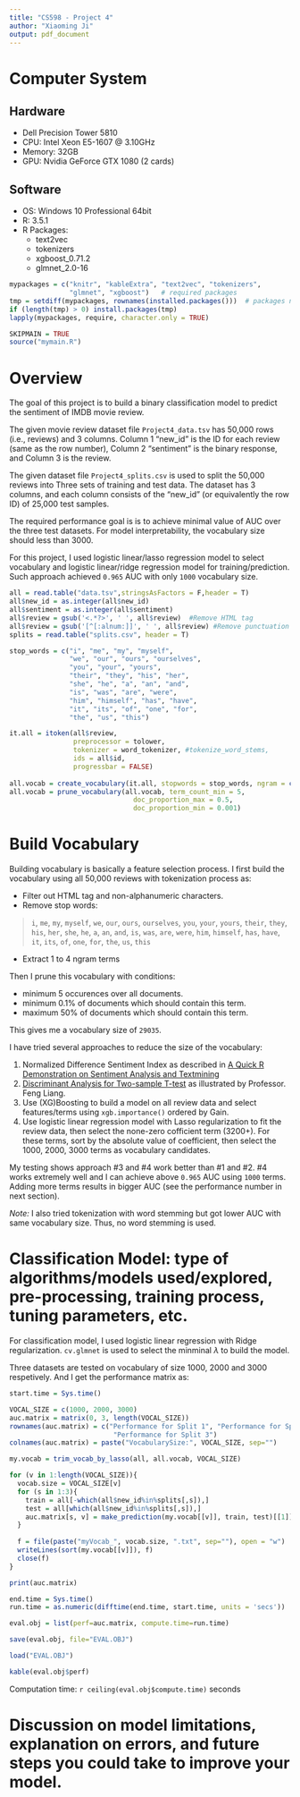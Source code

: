 ```yaml
---
title: "CS598 - Project 4"
author: "Xiaoming Ji"
output: pdf_document
---
```

# Computer System

## Hardware
- Dell Precision Tower 5810
- CPU: Intel Xeon E5-1607 @ 3.10GHz
- Memory: 32GB
- GPU: Nvidia GeForce GTX 1080 (2 cards)

## Software
- OS: Windows 10 Professional 64bit
- R: 3.5.1
- R Packages:
    - text2vec
    - tokenizers
    - xgboost_0.71.2
    - glmnet_2.0-16

```r
mypackages = c("knitr", "kableExtra", "text2vec", "tokenizers",
               "glmnet", "xgboost")   # required packages
tmp = setdiff(mypackages, rownames(installed.packages()))  # packages need to be installed
if (length(tmp) > 0) install.packages(tmp)
lapply(mypackages, require, character.only = TRUE)

SKIPMAIN = TRUE
source("mymain.R")
```

# Overview

The goal of this project is to build a binary classification model to predict the sentiment of IMDB movie review.

The given movie review dataset file `Project4_data.tsv` has 50,000 rows (i.e., reviews) and 3 columns. Column 1 "new_id" is the ID for each review (same as the row number), Column 2 "sentiment" is the binary response, and Column 3 is the review. 

The given dataset file `Project4_splits.csv` is used to split the 50,000 reviews into Three sets of training and test data.  The dataset has 3 columns, and each column consists of the "new_id" (or equivalently the row ID) of 25,000 test samples. 

The required performance goal is is to achieve minimal value of AUC over the three test datasets. For model interpretability, the vocabulary size should less than 3000.

For this project, I used logistic linear/lasso regression model to select vocabulary and logistic linear/ridge regression model for training/prediction. Such approach achieved `0.965` AUC with only `1000` vocabulary size.

```r
all = read.table("data.tsv",stringsAsFactors = F,header = T)
all$new_id = as.integer(all$new_id)
all$sentiment = as.integer(all$sentiment)
all$review = gsub('<.*?>', ' ', all$review)  #Remove HTML tag
all$review = gsub('[^[:alnum:]]', ' ', all$review) #Remove punctuation
splits = read.table("splits.csv", header = T)

stop_words = c("i", "me", "my", "myself", 
               "we", "our", "ours", "ourselves", 
               "you", "your", "yours", 
               "their", "they", "his", "her", 
               "she", "he", "a", "an", "and",
               "is", "was", "are", "were", 
               "him", "himself", "has", "have", 
               "it", "its", "of", "one", "for", 
               "the", "us", "this")

it.all = itoken(all$review, 
                preprocessor = tolower, 
                tokenizer = word_tokenizer, #tokenize_word_stems, 
                ids = all$id, 
                progressbar = FALSE)
  
all.vocab = create_vocabulary(it.all, stopwords = stop_words, ngram = c(1L, 4L))
all.vocab = prune_vocabulary(all.vocab, term_count_min = 5,
                               doc_proportion_max = 0.5,
                               doc_proportion_min = 0.001)
```

# Build Vocabulary

Building vocabulary is basically a feature selection process. I first build the vocabulary using all 50,000 reviews with tokenization process as: 

- Filter out HTML tag and non-alphanumeric characters.
- Remove stop words:

> `i`, `me`, `my`, `myself`, `we`, `our`, `ours`, `ourselves`, `you`, `your`, 
> `yours`, `their`, `they`, `his`, `her`, `she`, `he`, `a`, `an`, `and`, `is`, 
> `was`, `are`, `were`, `him`, `himself`, `has`, `have`, `it`, `its`, `of`, 
> `one`, `for`, `the`, `us`, `this`

-  Extract 1 to 4 ngram terms

Then I prune this vocabulary with conditions: 

- minimum 5 occurences over all documents.
- minimum 0.1% of documents which should contain this term.
- maximum 50% of documents which should contain this term.

This gives me a vocabulary size of `29035`.

I have tried several approaches to reduce the size of the vocabulary:

1. Normalized Difference Sentiment Index as described in [A Quick R Demonstration on Sentiment Analysis and Textmining](https://drive.google.com/file/d/0B_sqyEYBKc1wVm4xN0NvQlJlNWc/view)
2. [Discriminant Analysis for Two-sample T-test ](https://piazza.com/class/jky28ddlhmu2r8?cid=663) as illustrated by Professor. Feng Liang.
3. Use (XG)Boosting to build a model on all review data and select features/terms using `xgb.importance()` ordered by Gain.
4. Use logistic linear regression model with Lasso regularization to fit the review data, then select the none-zero cofficient term (3200+). For these terms, sort by the absolute value of coefficient, then select the 1000, 2000, 3000 terms as vocabulary candidates.

My testing shows approach #3 and #4 work better than #1 and #2. #4 works extremely well and I can achieve above `0.965` AUC using `1000` terms. Adding more terms results in bigger AUC (see the performance number in next section). 

*Note:* I also tried tokenization with word stemming but got lower AUC with same vocabulary size. Thus, no word stemming is used.

# Classification Model: type of algorithms/models used/explored, pre-processing, training process, tuning parameters, etc.

For classification model, I used logistic linear regression with Ridge regularization. `cv.glmnet` is used to select the minminal $\lambda$ to build the model.

Three datasets are tested on vocabulary of size 1000, 2000 and 3000 respetively. And I get the performance matrix as:

```r
start.time = Sys.time()

VOCAL_SIZE = c(1000, 2000, 3000)
auc.matrix = matrix(0, 3, length(VOCAL_SIZE))
rownames(auc.matrix) = c("Performance for Split 1", "Performance for Split 2", 
                          "Performance for Split 3")
colnames(auc.matrix) = paste("VocabularySize:", VOCAL_SIZE, sep="")

my.vocab = trim_vocab_by_lasso(all, all.vocab, VOCAL_SIZE)

for (v in 1:length(VOCAL_SIZE)){
  vocab.size = VOCAL_SIZE[v]
  for (s in 1:3){
    train = all[-which(all$new_id%in%splits[,s]),]
    test = all[which(all$new_id%in%splits[,s]),]
    auc.matrix[s, v] = make_prediction(my.vocab[[v]], train, test)[[1]]$auc
  }
  
  f = file(paste("myVocab_", vocab.size, ".txt", sep=""), open = "w")
  writeLines(sort(my.vocab[[v]]), f)
  close(f)
}

print(auc.matrix)

end.time = Sys.time()
run.time = as.numeric(difftime(end.time, start.time, units = 'secs'))

eval.obj = list(perf=auc.matrix, compute.time=run.time)

save(eval.obj, file="EVAL.OBJ")
```

```r
load("EVAL.OBJ")

kable(eval.obj$perf)
```

Computation time: `r ceiling(eval.obj$compute.time)` seconds

# Discussion on model limitations, explanation on errors, and future steps you could take to improve your model.
